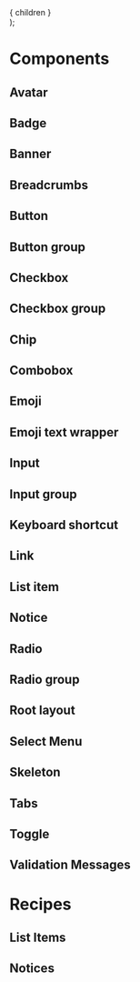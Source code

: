 
<Meta title="Visual Testing/Inline Components"/>

[//]: # (TODO: Find a better way to contain the stories)
  <div
    data-qa="custom-container"
    className="d-ps-relative d-stack16"
  >
    { children }
  </div>
);

# Components

## Avatar

<CustomContainer>
  <Story id="components-avatar--image"/>
  <Story id="components-avatar--icon"/>
  <Story id="components-avatar--initials"/>
</CustomContainer>

## Badge

<Story id="components-badge--default"/>

<Story id="components-badge--variants"/>

## Banner

<Story id="visual-testing-banner--default" />

<Story id="visual-testing-banner--info" />

<Story id="visual-testing-banner--pinned" />

<Story id="visual-testing-banner--warning" />

<Story id="visual-testing-banner--success" />

<Story id="visual-testing-banner--error" />

## Breadcrumbs

<Story id="components-breadcrumbs--default"/>

<Story id="components-breadcrumbs--variants"/>

## Button

<Story id="components-button--default"/>

<Story id="components-button--variants"/>

## Button group

<Story id="components-button-group--default"/>

## Checkbox

<Story id="components-checkbox--default"/>

<Story id="components-checkbox--variants"/>

## Checkbox group

<Story id="components-checkbox-group--default"/>

<Story id="components-checkbox-group--variants"/>

## Chip

<Story id="components-chip--default"/>

<Story id="components-chip--with-icon"/>

<Story id="components-chip--with-avatar"/>

<Story id="components-chip--non-interactive"/>

## Combobox

<Story id="components-combobox--default"/>

## Emoji

<Story id="components-emoji--default"/>

<Story id="components-emoji--custom-emoji"/>

<Story id="components-emoji--variants"/>

## Emoji text wrapper

<Story id="components-emoji-text-wrapper--default"/>

<Story id="components-emoji-text-wrapper--variants"/>

## Input

<Story id="components-input--default"/>

<Story id="components-input--with-description"/>

<Story id="components-input--with-left-icon"/>

<Story id="components-input--with-right-icon"/>

<Story id="components-input--with-both-icons"/>

<Story id="components-input--with-warning"/>

<Story id="components-input--with-error"/>

<Story id="components-input--with-success"/>

<Story id="components-input--with-multiple-messages"/>

<Story id="components-input--extra-small"/>

<Story id="components-input--small"/>

<Story id="components-input--large"/>

<Story id="components-input--extra-large"/>

<Story id="components-input--with-length-validation"/>

## Input group

<Story id="components-input-group--default"/>

<Story id="components-input-group--variants"/>

## Keyboard shortcut

<Story id="components-keyboard-shortcut--default"/>

<Story id="components-keyboard-shortcut--variants"/>

## Link

<Story id="components-link--default"/>

<Story id="components-link--variants"/>

## List item

<Story id="components-list-item--default"/>

<Story id="components-list-item--custom"/>

## Notice

<Story id="components-notice--default"/>

<Story id="components-notice--error"/>

<Story id="components-notice--info"/>

<Story id="components-notice--success"/>

<Story id="components-notice--warning"/>

<Story id="components-notice--important"/>

## Radio

<Story id="components-radio--default"/>

<Story id="components-radio--variants"/>

## Radio group

<Story id="components-radio-group--default"/>

<Story id="components-radio-group--variants"/>

## Root layout

<Story id="components-root-layout--default"/>

<Story id="components-root-layout--sticky"/>

## Select Menu

<Story id="components-select-menu--default"/>

<Story id="components-select-menu--variants"/>

## Skeleton

<Story id="components-skeleton--default"/>

<Story id="components-skeleton--variants"/>

## Tabs

<Story id="components-tabs--default"/>

<Story id="components-tabs--variants"/>

## Toggle

<Story id="components-toggle--default"/>

<Story id="components-toggle--variants"/>

## Validation Messages

<Story id="components-validation-messages--default"/>

<Story id="components-validation-messages--variants"/>

# Recipes

## List Items

<Story id="recipes-list-items-contact-info--default"/>

## Notices

<Story id="recipes-notices-top-banner-info--default"/>

<Story id="recipes-notices-top-banner-info--variants"/>
